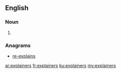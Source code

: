 ==English==

===Noun===
{{head|en}}

# {{plural of|explainer}}

===Anagrams===
* [[re-explains#English|re-explains]]

[[ar:explainers]]
[[fr:explainers]]
[[ku:explainers]]
[[my:explainers]]